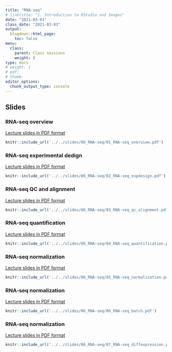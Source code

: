 ```yaml
---
title: "RNA-seq"
# linktitle: "1. Introduction to RStudio and Images"
date: "2021-03-03"
class_date: "2021-03-03"
output:
  blogdown::html_page:
    toc: false
menu:
  class:
    parent: Class sessions
    weight: 8
type: docs
# weight: 1 
# pdf: 
# thumb: 
editor_options: 
  chunk_output_type: console
---
```


## Slides

### RNA-seq overview

<a href="../../slides/06_RNA-seq/01_RNA-seq_overview.pdf" target="_blank">Lecture slides in PDF format</a>

```r
knitr::include_url('../../slides/06_RNA-seq/01_RNA-seq_overview.pdf')
```

### RNA-seq experimental dedign

<a href="../../slides/06_RNA-seq/02_RNA-seq_expdesign.pdf" target="_blank">Lecture slides in PDF format</a>

```r
knitr::include_url('../../slides/06_RNA-seq/02_RNA-seq_expdesign.pdf')
```

### RNA-seq QC and alignment

<a href="../../slides/06_RNA-seq/03_RNA-seq_qc_alignment.pdf" target="_blank">Lecture slides in PDF format</a>

```r
knitr::include_url('../../slides/06_RNA-seq/03_RNA-seq_qc_alignment.pdf')
```

### RNA-seq quantification

<a href="../../slides/06_RNA-seq/04_RNA-seq_quantification.pdf" target="_blank">Lecture slides in PDF format</a>

```r
knitr::include_url('../../slides/06_RNA-seq/04_RNA-seq_quantification.pdf')
```

### RNA-seq normalization

<a href="../../slides/06_RNA-seq/05_RNA-seq_normalization.pdf" target="_blank">Lecture slides in PDF format</a>

```r
knitr::include_url('../../slides/06_RNA-seq/05_RNA-seq_normalization.pdf')
```

### RNA-seq normalization

<a href="../../slides/06_RNA-seq/06_RNA-seq_batch.pdf" target="_blank">Lecture slides in PDF format</a>

```r
knitr::include_url('../../slides/06_RNA-seq/06_RNA-seq_batch.pdf')
```

### RNA-seq normalization

<a href="../../slides/06_RNA-seq/07_RNA-seq_diffexpression.pdf" target="_blank">Lecture slides in PDF format</a>

```r
knitr::include_url('../../slides/06_RNA-seq/07_RNA-seq_diffexpression.pdf')
```


